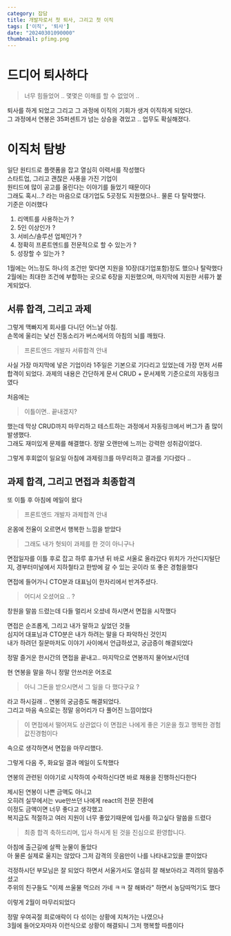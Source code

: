 ```yaml
---
category: 잡담
title: 개발자로서 첫 퇴사, 그리고 첫 이직
tags: ['이직', '퇴사']
date: "20240301090000"
thumbnail: pfimg.png
---
```


# 드디어 퇴사하다
> 너무 힘들었어 .. 몇몇은 이해를 할 수 없었어 .. 

퇴사를 하게 되었고 그리고 그 과정에 이직의 기회가 생겨 이직하게 되었다.  
그 과정에서 연봉은 35퍼센트가 넘는 상승을 겪었고 .. 업무도 확실해졌다.  


# 이직처 탐방
일단 원티드로 플랫폼을 잡고 열심히 이력서를 작성했다  
스타트업, 그리고 괜찮은 사풍을 가진 기업이   
원티드에 많이 공고를 올린다는 이야기를 들었기 때문이다  
그래도 혹시...? 라는 마음으로 대기업도 5곳정도 지원했으나.. 물론 다 탈락했다.  
기준은 이러했다 
1. 리액트를 사용하는가 ?
2. 5인 이상인가 ?
3. 서비스/솔루션 업체인가 ?
4. 정확히 프론트엔드를 전문적으로 할 수 있는가 ?
5. 성장할 수 있는가 ?

1월에는 어느정도 하나의 조건만 맞다면 지원을 10장(대기업포함)정도 했으나 탈락했다  
2월에는 최대한 조건에 부합하는 곳으로 6장을 지원했으며, 마지막에 지원한 서류가 붙게되었다.

## 서류 합격, 그리고 과제
그렇게 맥빠지게 회사를 다니던 어느날 아침.  
손목에 울리는 낯선 진동소리가 버스에서의 아침의 뇌를 깨웠다.  

> 프론트엔드 개발자 서류합격 안내

사실 가장 마지막에 넣은 기업이라 1주일은 기본으로 기다리고 있었는데 가장 먼저 서류합격이 되었다.
과제의 내용은 간단하게 문서 CRUD +  문서제목 기준으로의 자동링크였다

처음에는 
> 이틀이면.. 끝내겠지? 

했는데 막상 CRUD까지 마무리하고 테스트하는 과정에서 자동링크에서 버그가 좀 많이 발생했다.  
그래도 재미있게 문제를 해결했다. 정말 오랜만에 느끼는 강력한 성취감이었다.

그렇게 후회없이 일요일 아침에 과제링크를 마무리하고 결과를 기다렸다 ..

## 과제 합격, 그리고 면접과 최종합격
또 이틀 후 아침에 메일이 왔다
> 프론트엔드 개발자 과제합격 안내

온몸에 전율이 오르면서 행복한 느낌을 받았다
> 그래도 내가 헛되이 과제를 한 것이 아니구나

면접일자를 이틀 후로 잡고 하루 휴가낸 뒤 바로 서울로 올라갔다
위치가 가산디지털단지, 경부터미널에서 지하철타고 한방에 갈 수 있는 곳이라 또 좋은 경험을했다  

면접에 들어가니 CTO분과 대표님이 한자리에서 반겨주셨다.  
> 어디서 오셨어요 .. ?

창원을 말씀 드렸는데 다들 멀리서 오셨네 하시면서 면접을 시작했다  

면접은 순조롭게, 그리고 내가 말하고 싶었던 것들  
심지어 대표님과 CTO분은 내가 하려는 말을 다 파악하신 것인지  
내가 하려던 질문마저도 이야기 사이에서 언급하셨고, 궁금증이 해결되었다 

정말 즐거운 한시간의 면접을 끝내고.. 마지막으로 연봉까지 물어보시던데 

현 연봉을 말을 하니 정말 안쓰러운 어조로
> 아니 그돈을 받으시면서 그 일을 다 했다구요 ?

라고 하시길래 .. 연봉의 궁금증도 해결되었다.  
그리고 마음 속으로는 정말 응어리가 다 풀어진 느낌이었다  
> 이 면접에서 떨어져도 상관없다 이 면접은 나에게 좋은 기운을 줬고 행복한 경험 값진경험이다 

속으로 생각하면서 면접을 마무리했다. 

그렇게 다음 주, 화요일 결과 메일이 도착했다 

연봉의 관련된 이야기로 시작하여 수락하신다면 바로 채용을 진행하신다한다 

제시된 연봉이 나쁜 금액도 아니고  
오히려 실무에서는 vue만쓰던 나에게 react의 전문 전환에  
이정도 금액이면 너무 좋다고 생각했고   
복지금도 적절하고 여러 지원이 너무 좋았기때문에 입사를 하고싶다 말씀을 드렸다  

> 최종 합격 축하드리며, 입사 하시게 된 것을 진심으로 환영합니다.

아침에 출근길에 살짝 눈물이 돌았다  
아 물론 실제로 울지는 않았다 그저 감격의 웃음만이 나를 나타내고있을 뿐이었다

걱정하시던 부모님은 잘 되었다 하면서 서울가서도 열심히 잘 해보아라고 격려의 말씀주셨고  
주위의 친구들도 "이제 쓰울물 먹으러 가네 ㅋㅋ 잘 해봐라" 하면서 농담따먹기도 했다  

이렇게 2월이 마무리되었다  

정말 우여곡절 희로애락이 다 섞이는 상황에 지쳐가는 나였으나  
3월에 들어오자마자 이런식으로 상황이 해결되니 그저 행복할 따름이다



